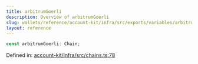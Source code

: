 ```yaml
---
title: arbitrumGoerli
description: Overview of arbitrumGoerli
slug: wallets/reference/account-kit/infra/src/exports/variables/arbitrumGoerli
layout: reference
---
```


```ts
const arbitrumGoerli: Chain;
```

Defined in: [account-kit/infra/src/chains.ts:78](https://github.com/alchemyplatform/aa-sdk/blob/5b9429f0f16dcd4ff822527b8de589e19e88faa7/account-kit/infra/src/chains.ts#L78)

